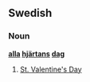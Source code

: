 ==Swedish==
===Noun===
'''[[alla]] [[hjärtans]] [[dag]]'''<!-- capitalisation? -->

# [[St. Valentine's Day]]